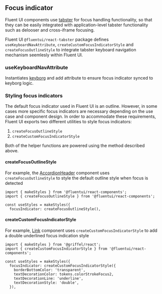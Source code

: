 
<Meta title="Concepts/Developer/Accessibility/Focus indicator" />

## Focus indicator

Fluent UI components use [tabster](https://github.com/microsoft/tabster) for focus handling functionality, so that they can be easily integrated with application-level tabster functionality such as delooser and cross-iframe focusing.

Fluent UI `@fluentui/react-tabster` package defines `useKeyboardNavAttribute`, `createCustomFocusIndicatorStyle` and `createFocusOutlineStyle` to integrate tabster keyboard navigation mechanism seemlesly within Fluent UI.

### useKeyboardNavAttribute

Instantiates [keyborg](https://github.com/microsoft/keyborg) and add attribute to ensure focus indicator synced to keyborg logic.


### Styling focus indicators

The default focus indicator used in Fluent UI is an outline. However, in some cases more specific focus indicators are necessary depending on the use case and component design. In order to accommodate these requirements, Fluent UI exports two different utilities to style focus indicators:

1. `createFocusOutlineStyle`
2. `createCustomFocusIndicatorStyle`

Both of the helper functions are powered using the method described above.

#### createFocusOutlineStyle

For example, the [AccordionHeader](?path=/docs/components-accordion--default) component uses `createFocusOutlineStyle` to style the default outline style when focus is detected

<Canvas>
  <Story id="components-accordion--default" />
</Canvas>

```tsx
import { makeStyles } from '@fluentui/react-components';
import { createFocusOutlineStyle } from '@fluentui/react-components';

const useStyles = makeStyles({
  focusIndicator: createFocusOutlineStyle(),
```

#### createCustomFocusIndicatorStyle

For example, [Link](?path=/docs/components-link--default) component uses `createCustomFocusIndicatorStyle` to add a double underlined focus indication style

<Canvas>
  <Story id="components-link--default" />
</Canvas>

```tsx
import { makeStyles } from '@griffel/react';
import { createCustomFocusIndicatorStyle } from '@fluentui/react-components';

const useStyles = makeStyles({
  focusIndicator: createCustomFocusIndicatorStyle({
    borderBottomColor: 'transparent',
    textDecorationColor: tokens.colorStrokeFocus2,
    textDecorationLine: 'underline',
    textDecorationStyle: 'double',
  }),
```
